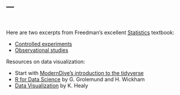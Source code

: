 ---
---

<br>

Here are two excerpts from Freedman's excellent [Statistics](https://wwnorton.com/books/Statistics/) textbook:

- [Controlled experiments](readings/experiments.pdf)
- [Observational studies](readings/studies.pdf)

Resources on data visualization:

- Start with [ModernDive's introduction to the tidyverse](https://moderndive.com/2-viz.html)
- [R for Data Science](https://r4ds.had.co.nz/) by G. Grolemund and H. Wickham
- [Data Visualization](https://socviz.co/) by K. Healy
